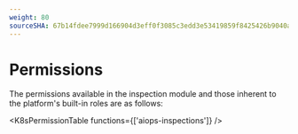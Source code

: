 ```yaml
---
weight: 80
sourceSHA: 67b14fdee7999d166904d3eff0f3085c3edd3e53419859f8425426b9040a9ee5
---
```


# Permissions

The permissions available in the inspection module and those inherent to the platform's built-in roles are as follows:

<K8sPermissionTable functions={['aiops-inspections']} />
